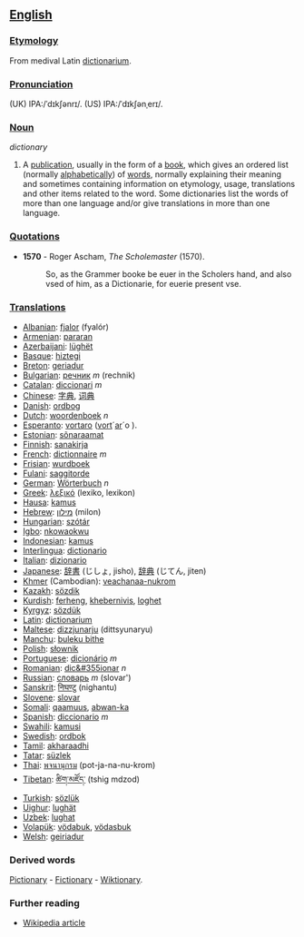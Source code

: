 == [[English]] ==

=== [[Etymology]] ===

From medival Latin [[dictionarium]]. 

=== [[Pronunciation]] ===
(UK) IPA:/ˈdɪkʃənrɪ/. 
(US) IPA:/ˈdɪkʃənˌerɪ/. 

=== [[Noun]] ===

''dictionary''
#A [[publication]], usually in the form of a [[book]], which gives an ordered list (normally [[alphabetical]]ly) of [[word]]s, normally explaining their meaning and sometimes containing information on etymology, usage, translations and other items related to the word. Some dictionaries list the words of more than one language and/or give translations in more than one language.

=== [[Quotations]] ===
*'''1570''' - Roger Ascham, ''The Scholemaster'' (1570).
*:So, as the Grammer booke be euer in the Scholers hand, and also vsed of him, as a Dictionarie, for euerie present vse.

=== [[Translations]] ===
*[[Albanian]]: [[fjalor]] (fyalór)
*[[Armenian]]: [[pararan]]
*[[Azerbaijani]]: [[lüghët]]
*[[Basque]]: [[hiztegi]]
*[[Breton]]: [[geriadur]]
*[[Bulgarian]]: [[речник]] ''m'' (rechnik)
*[[Catalan]]: [[diccionari]] ''m''
*[[Chinese]]: [[字典]], [[词典]]
*[[Danish]]: [[ordbog]]
*[[Dutch]]: [[woordenboek]] ''n''
*[[Esperanto]]: [[vortaro]] ([[vorto|vort]]´[[aro|ar]]´o ).
*[[Estonian]]: [[sõnaraamat]]
*[[Finnish]]: [[sanakirja]]
*[[French]]: [[dictionnaire]] ''m''
*[[Frisian]]: [[wurdboek]]
*[[Fulani]]: [[saggitorde]]
*[[German]]: [[Wörterbuch]] ''n''
*[[Greek]]: [[λεξικό]] (lexiko, lexikon)
*[[Hausa]]: [[kamus]]
*[[Hebrew]]: [[מילון]] (milon)
*[[Hungarian]]: [[szótár]]
*[[Igbo]]: [[nkowaokwu]]
*[[Indonesian]]: [[kamus]]
*[[Interlingua]]: [[dictionario]]
*[[Italian]]: [[dizionario]]
*[[Japanese]]: [[辞書]] (じしょ, jisho), [[辞典]] (じてん, jiten)
*[[Khmer]] (Cambodian): [[veachanaa-nukrom]]
*[[Kazakh]]: [[sözdik]]
*[[Kurdish]]: [[ferheng]], [[khebernivis]], [[loghet]]
*[[Kyrgyz]]: [[sözdük]]
*[[Latin]]: [[dictionarium]]
*[[Maltese]]: [[dizzjunarju]] (dittsyunaryu)
*[[Manchu]]: [[buleku bithe]]
*[[Polish]]: [[słownik]]
*[[Portuguese]]: [[dicionário]] ''m''
*[[Romanian]]: [[dic&#355ionar]] ''n''
*[[Russian]]: [[словарь]] ''m'' (slovar')
*[[Sanskrit]]: [[निघण्टु]] (nighantu)
*[[Slovene]]: [[slovar]]
*[[Somali]]: [[qaamuus]], [[abwan-ka]]
*[[Spanish]]: [[diccionario]] ''m''
*[[Swahili]]: [[kamusi]]
*[[Swedish]]: [[ordbok]]
*[[Tamil]]: [[akharaadhi]]
*[[Tatar]]: [[süzlek]]
*[[Thai]]: [[พจนานุกรม]] (pot-ja-na-nu-krom)
*[[Tibetan]]: [[ཚིག་མཛོད་]] (tshig mdzod)
*[[Turkish]]: [[sözlük]]
*[[Uighur]]: [[lughät]]
*[[Uzbek]]: [[lughat]]
*[[Volapük]]: [[vödabuk]],  [[vödasbuk]]
*[[Welsh]]: [[geiriadur]]

=== Derived words ===
[[Pictionary]] - [[Fictionary]] - [[Wiktionary]]. 

=== Further reading ===
*[[en:Dictionary|Wikipedia article]]
